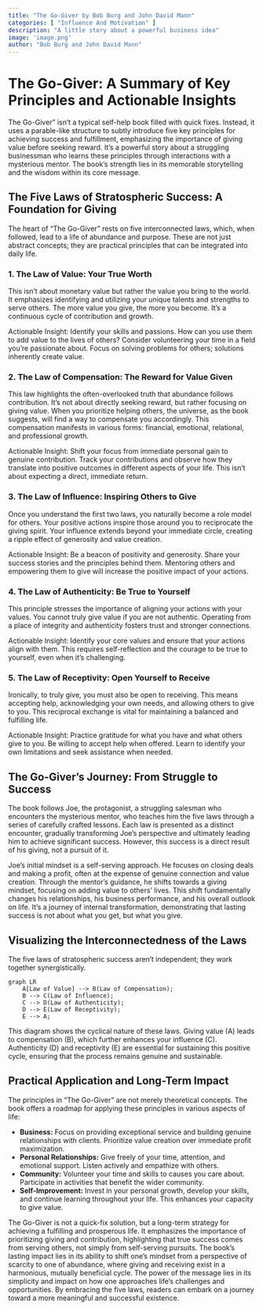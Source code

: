 ```yaml
---
title: "The Go-Giver by Bob Burg and John David Mann"
categories: [ "Influence And Motivation" ]
description: "A little story about a powerful business idea"
image: 'image.png'
author: "Bob Burg and John David Mann"
---
```

# The Go-Giver: A Summary of Key Principles and Actionable Insights

The Go-Giver" isn't a typical self-help book filled with quick fixes.  Instead, it uses a parable-like structure to subtly introduce five key principles for achieving success and fulfillment, emphasizing the importance of giving value before seeking reward.  It's a powerful story about a struggling businessman who learns these principles through interactions with a mysterious mentor.  The book’s strength lies in its memorable storytelling and the wisdom within its core message.

## The Five Laws of Stratospheric Success: A Foundation for Giving

The heart of "The Go-Giver" rests on five interconnected laws, which, when followed, lead to a life of abundance and purpose.  These are not just abstract concepts; they are practical principles that can be integrated into daily life.

### 1. The Law of Value: Your True Worth

This isn't about monetary value but rather the value you bring to the world. It emphasizes identifying and utilizing your unique talents and strengths to serve others. The more value you give, the more you become. It's a continuous cycle of contribution and growth.

Actionable Insight: Identify your skills and passions. How can you use them to add value to the lives of others? Consider volunteering your time in a field you're passionate about. Focus on solving problems for others; solutions inherently create value.

### 2. The Law of Compensation: The Reward for Value Given

This law highlights the often-overlooked truth that abundance follows contribution. It's not about directly seeking reward, but rather focusing on giving value. When you prioritize helping others, the universe, as the book suggests, will find a way to compensate you accordingly.  This compensation manifests in various forms: financial, emotional, relational, and professional growth.

Actionable Insight: Shift your focus from immediate personal gain to genuine contribution. Track your contributions and observe how they translate into positive outcomes in different aspects of your life. This isn't about expecting a direct, immediate return.


### 3. The Law of Influence: Inspiring Others to Give

Once you understand the first two laws, you naturally become a role model for others. Your positive actions inspire those around you to reciprocate the giving spirit. Your influence extends beyond your immediate circle, creating a ripple effect of generosity and value creation.

Actionable Insight: Be a beacon of positivity and generosity. Share your success stories and the principles behind them. Mentoring others and empowering them to give will increase the positive impact of your actions.

### 4. The Law of Authenticity: Be True to Yourself

This principle stresses the importance of aligning your actions with your values.  You cannot truly give value if you are not authentic.  Operating from a place of integrity and authenticity fosters trust and stronger connections.

Actionable Insight:  Identify your core values and ensure that your actions align with them.  This requires self-reflection and the courage to be true to yourself, even when it’s challenging.

### 5. The Law of Receptivity: Open Yourself to Receive

Ironically, to truly give, you must also be open to receiving.  This means accepting help, acknowledging your own needs, and allowing others to give to you.  This reciprocal exchange is vital for maintaining a balanced and fulfilling life.


Actionable Insight: Practice gratitude for what you have and what others give to you. Be willing to accept help when offered.  Learn to identify your own limitations and seek assistance when needed.


##  The Go-Giver’s Journey:  From Struggle to Success

The book follows Joe, the protagonist, a struggling salesman who encounters the mysterious mentor, who teaches him the five laws through a series of carefully crafted lessons.  Each law is presented as a distinct encounter, gradually transforming Joe's perspective and ultimately leading him to achieve significant success.  However, this success is a direct result of his giving, not a pursuit of it.

Joe's initial mindset is a self-serving approach. He focuses on closing deals and making a profit, often at the expense of genuine connection and value creation. Through the mentor's guidance, he shifts towards a giving mindset, focusing on adding value to others' lives. This shift fundamentally changes his relationships, his business performance, and his overall outlook on life. It's a journey of internal transformation, demonstrating that lasting success is not about what you get, but what you give.

##  Visualizing the Interconnectedness of the Laws

The five laws of stratospheric success aren’t independent; they work together synergistically.

```mermaid
graph LR
    A[Law of Value] --> B(Law of Compensation);
    B --> C(Law of Influence);
    C --> D(Law of Authenticity);
    D --> E(Law of Receptivity);
    E --> A;
```

This diagram shows the cyclical nature of these laws. Giving value (A) leads to compensation (B), which further enhances your influence (C). Authenticity (D) and receptivity (E) are essential for sustaining this positive cycle, ensuring that the process remains genuine and sustainable.

## Practical Application and Long-Term Impact

The principles in "The Go-Giver" are not merely theoretical concepts. The book offers a roadmap for applying these principles in various aspects of life:

* **Business:** Focus on providing exceptional service and building genuine relationships with clients. Prioritize value creation over immediate profit maximization.
* **Personal Relationships:**  Give freely of your time, attention, and emotional support.  Listen actively and empathize with others.
* **Community:** Volunteer your time and skills to causes you care about. Participate in activities that benefit the wider community.
* **Self-Improvement:**  Invest in your personal growth, develop your skills, and continue learning throughout your life.  This enhances your capacity to give value.


The Go-Giver is not a quick-fix solution, but a long-term strategy for achieving a fulfilling and prosperous life. It emphasizes the importance of prioritizing giving and contribution, highlighting that true success comes from serving others, not simply from self-serving pursuits. The book's lasting impact lies in its ability to shift one’s mindset from a perspective of scarcity to one of abundance, where giving and receiving exist in a harmonious, mutually beneficial cycle. The power of the message lies in its simplicity and impact on how one approaches life's challenges and opportunities. By embracing the five laws, readers can embark on a journey toward a more meaningful and successful existence.

